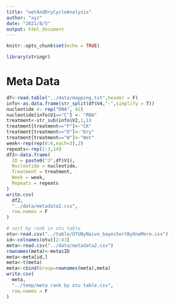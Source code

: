 ```yaml
---
title: "wetAndDryCycleAnalysis"
author: "xyz"
date: "2021/8/5"
output: html_document
---
```


```r
knitr::opts_chunk$set(echo = TRUE)
```

```r
library(stringr)
```

# Meta Data

```r
df<-read.table("../data/mapping.txt",header = F)
info<-as.data.frame(str_split(df$V4,"-",simplify = T))
nucleotide <- rep("DNA", 42)
nucleotide[info$V1=="C"] <- "RNA"
treatment<-str_sub(info$V2,1,1)
treatment[treatment=="F"]<-"CK"
treatment[treatment=="D"]<-"Dry"
treatment[treatment=="W"]<-"Wet"
week<-rep(rep(0:6,each=3),2)
repeats<-rep(1:3,14)
df2<-data.frame(
  ID = paste0("J",df$V1),
  Nucleotide = nucleotide,
  Treatment = treatment,
  Week = week,
  Repeats = repeats
)
write.csv(
  df2,
  "../data/metadata2.csv",
  row.names = F
)

# sort by rank in otu table
otu<-read.csv("../table/OTUByNaive_bayesSortByOneMore.csv")
id<-colnames(otu)[2:43]
meta<-read.csv("../data/metadata2.csv")
rownames(meta)<-meta$ID
meta<-meta[id,]
meta<-t(meta)
meta<-cbind(Group=rownames(meta),meta)
write.csv(
  meta,
  "../temp/meta rank by otu table.csv",
  row.names = F
)
```


